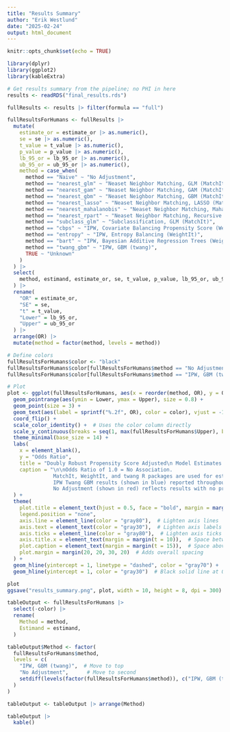 ```yaml
---
title: "Results Summary"
author: "Erik Westlund"
date: "2025-02-24"
output: html_document
---
```


```r
knitr::opts_chunk$set(echo = TRUE)

library(dplyr)
library(ggplot2)
library(kableExtra)

# Get results summary from the pipeline; no PHI in here
results <- readRDS("final_results.rds")

fullResults <- results |> filter(formula == "full")

fullResultsForHumans <- fullResults |> 
  mutate(
    estimate_or = estimate_or |> as.numeric(),
    se = se |> as.numeric(),
    t_value = t_value |> as.numeric(),
    p_value = p_value |> as.numeric(),
    lb_95_or = lb_95_or |> as.numeric(),
    ub_95_or = ub_95_or |> as.numeric(),
    method = case_when(
      method == "Naive" ~ "No Adjustment",
      method == "nearest_glm" ~ "Neaset Neighbor Matching, GLM (MatchIt)",
      method == "nearest_gam" ~ "Neaset Neighbor Matching, GAM (MatchIt)",
      method == "nearest_gbm" ~ "Neaset Neighbor Matching, GBM (MatchIt)",
      method == "nearest_lasso" ~ "Neaset Neighbor Matching, LASSO (MatchIt)",
      method == "nearest_mahalanobis" ~ "Neaset Neighbor Matching, Mahalanobis (MatchIt)",
      method == "nearest_rpart" ~ "Neaset Neighbor Matching, Recursive Partinioning (MatchIt)",
      method == "subclass_glm" ~ "Subclassification, GLM (MatchIt)",
      method == "cbps" ~ "IPW, Covariate Balancing Propensity Score (WeightIt)",
      method == "entropy" ~ "IPW, Entropy Balancing (WeightIt)",
      method == "bart" ~ "IPW, Bayesian Additive Regression Trees (WeightIt)",
      method == "twang_gbm" ~ "IPW, GBM (twang)",
      TRUE ~ "Unknown"
    )
  ) |> 
  select(
    method, estimand, estimate_or, se, t_value, p_value, lb_95_or, ub_95_or
  ) |> 
  rename(
    "OR" = estimate_or,
    "SE" = se,
    "t" = t_value,
    "Lower" = lb_95_or,
    "Upper" = ub_95_or
  ) |> 
  arrange(OR) |>
  mutate(method = factor(method, levels = method))

# Define colors
fullResultsForHumans$color <- "black"
fullResultsForHumans$color[fullResultsForHumans$method == "No Adjustment"] <- "red"
fullResultsForHumans$color[fullResultsForHumans$method == "IPW, GBM (twang)"] <- "blue"
```

```r
# Plot
plot <- ggplot(fullResultsForHumans, aes(x = reorder(method, OR), y = OR, color = color)) +
  geom_pointrange(aes(ymin = Lower, ymax = Upper), size = 0.8) +
  geom_point(size = 3) +
  geom_text(aes(label = sprintf("%.2f", OR), color = color), vjust = -1.2, hjust = 0.5, size = 4) +  # Match color
  coord_flip() +
  scale_color_identity() +  # Uses the color column directly
  scale_y_continuous(breaks = seq(1, max(fullResultsForHumans$Upper), by = 0.1)) +  # Custom x-axis breaks every 0.1
  theme_minimal(base_size = 14) +
  labs(
    x = element_blank(),
    y = "Odds Ratio",
    title = "Doubly Robust Propensity Score Adjusted\n Model Estimates (ATT)",  # Wrap title
    caption = "\n\nOdds Ratio of 1.0 = No Association.
               MatchIt, WeightIt, and twang R packages are used for estimation.
               IPW Twang GBM results (shown in blue) reported throughout paper.
               No Adjustment (shown in red) reflects results with no propensity score adjustment."
  ) +
  theme(
    plot.title = element_text(hjust = 0.5, face = "bold", margin = margin(b = 15)),  # Add space below title
    legend.position = "none",
    axis.line = element_line(color = "gray80"),  # Lighten axis lines
    axis.text = element_text(color = "gray30"),  # Lighten axis labels
    axis.ticks = element_line(color = "gray80"),  # Lighten axis ticks
    axis.title.x = element_text(margin = margin(t = 10)),  # Space between y-axis label and plot
    plot.caption = element_text(margin = margin(t = 15)),  # Space above caption
    plot.margin = margin(20, 20, 30, 20)  # Adds overall spacing
  ) +
  geom_hline(yintercept = 1, linetype = "dashed", color = "gray70") +  # Lightened reference line
  geom_hline(yintercept = 1, color = "gray30")  # Black solid line at OR = 1

plot
ggsave("results_summary.png", plot, width = 10, height = 8, dpi = 300)

tableOutput <- fullResultsForHumans |> 
  select(-color) |> 
  rename(
    Method = method,
    Estimand = estimand,
  ) 

tableOutput$Method <- factor(
  fullResultsForHumans$method, 
  levels = c(
    "IPW, GBM (twang)",  # Move to top
    "No Adjustment",      # Move to second
    setdiff(levels(factor(fullResultsForHumans$method)), c("IPW, GBM (twang)", "No Adjustment"))  # Keep existing order for others
  )
) 

tableOutput <- tableOutput |> arrange(Method)

tableOutput |> 
  kable()
```
